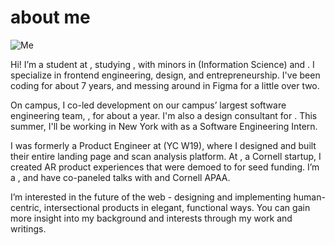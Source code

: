 
<Navbar active='/about' />

# about me

![Me](/photos/wei-curated-12.jpg)

Hi! I’m a student at <CustomLink href="https://www.cornell.edu/" text="Cornell University" />, studying <CustomLink href="https://www.cs.cornell.edu/" text="Computer Science" />, with minors in <CustomLink href="https://infosci.cornell.edu/node/946" text="UX" /> (Information Science) and <CustomLink href="/" text="East Asian Studies" />. I specialize in frontend engineering, design, and entrepreneurship. I've been coding for about 7 years, and messing around in Figma for a little over two.

On campus, I co-led development on our campus’ largest software engineering team, <CustomLink
    href='https://www.cornelldti.org/'
    text='Cornell DTI'
/>, for about a year. I'm also a design consultant for <CustomLink href='https://www.designconsultingcornell.com/' text='Design Consulting at Cornell' />. This summer, I'll be working in New York with <CustomLink href='https://bubble.io/' text='Bubble.io' /> as a Software Engineering Intern.

I was formerly a Product Engineer at <CustomLink
    href='https://www.instapathbio.com/'
    text='Instapath'
/> (YC W19), where I designed and built their entire landing page and scan analysis
platform. At <CustomLink href='https://yoomi.health/' text='Yoomi Health' />, a Cornell startup, I created
AR product experiences that were demoed to <CustomLink
    href='https://youtu.be/fa9-T6Fie4U?t=300'
    text='Mark Cuban'
/> for seed funding. I’m a <CustomLink
    href='https://neo.com/'
    text='Neo Scholar Finalist'
/>, and have co-paneled talks with <CustomLink
    href='https://bobatalks.com/'
    text='BobaTalks'
/> and Cornell APAA.

I’m interested in the future of the web - designing and implementing human-centric,
intersectional products in elegant, functional ways. You can gain more insight into
my background and interests through my work and writings.
